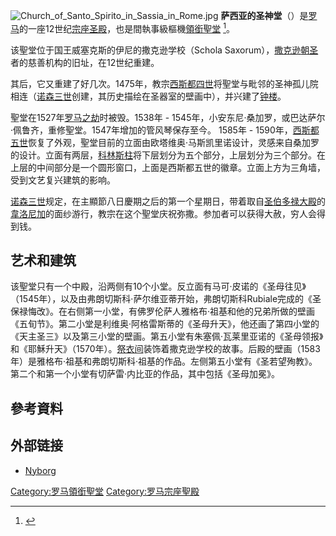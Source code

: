 [[Image:Church_of_Santo_Spirito_in_Sassia_in_Rome.jpg|thumb]]
'''萨西亚的圣神堂'''（{{lang-it|Santo Spirito in Sassia}}）是[[罗马|罗马]]的一座12世纪[[宗座圣殿|宗座圣殿]]，也是間執事級樞機[[領銜聖堂|領銜聖堂]] <ref>{{cite web|title=S. Spirito in Sassia (Cardinal Titular Church)|url=http://www.catholic-hierarchy.org/diocese/d1s03.html|publisher=Catholic-hierarchy.org}}</ref>。

该聖堂位于国王威塞克斯的伊尼的撒克逊学校（Schola Saxorum），[[撒克逊|撒克逊]][[朝圣|朝圣]]者的慈善机构的旧址，在12世纪重建。

其后，它又重建了好几次。1475年，教宗[[西斯都四世|西斯都四世]]将聖堂与毗邻的圣神孤儿院相连（[[诺森三世|诺森三世]]创建，其历史描绘在圣器室的壁画中），并兴建了[[钟楼|钟楼]]。

聖堂在1527年[[罗马之劫_(1527年)|罗马之劫]]时被毁。1538年 - 1545年，小安东尼·桑加罗，或巴达萨尔·佩鲁齐，重修聖堂。1547年增加的管风琴保存至今。
1585年 - 1590年，[[西斯都五世|西斯都五世]]恢复了外观，聖堂目前的立面由欧塔维奥·马斯凯里诺设计，灵感来自桑加罗的设计。立面有两层，[[科林斯柱式|科林斯柱]]将下层划分为五个部分，上层划分为三个部分。在上层的中间部分是一个圆形窗口，上面是西斯都五世的徽章。立面上方为三角墙，受到文艺复兴建筑的影响。

[[诺森三世|诺森三世]]规定，在主顯節八日慶期之后的第一个星期日，带着取自[[圣伯多禄大殿|圣伯多禄大殿]]的[[韋洛尼加|韋洛尼加]]的面纱游行，教宗在这个聖堂庆祝弥撒。参加者可以获得大赦，穷人会得到钱。

==艺术和建筑==
该聖堂只有一个中殿，沿两侧有10个小堂。反立面有马可·皮诺的《圣母往见》（1545年），以及由弗朗切斯科·萨尔维亚蒂开始，弗朗切斯科Rubiale完成的《圣保禄悔改》。在右侧第一小堂，有佛罗伦萨人雅格布·祖基和他的兄弟所做的壁画《五旬节》。第二小堂是利维奥·阿格雷斯蒂的《圣母升天》，他还画了第四小堂的《天主圣三》以及第三小堂的壁画。第五小堂有朱塞佩·瓦莱里亚诺的《圣母领报》和《耶穌升天》（1570年）。[[祭衣间|祭衣间]]装饰着撒克逊学校的故事。后殿的壁画（1583年）是雅格布·祖基和弗朗切斯科·祖基的作品。左侧第五小堂有《圣若望殉教》。第二个和第一个小堂有切萨雷·内比亚的作品，其中包括《圣母加冕》。
==參考資料==

<references />
==外部链接==
{{commons|Santo Spirito in Sassia}}
*[http://romanchurches.wikia.com/wiki/Santo_Spirito_in_Sassia Nyborg]
{{coord|41|54|05|N|12|27|40|E|display=title|region:IT-RM_type:landmark_source:dewiki}}
{{罗马宗座聖殿}}
{{羅馬地標}}
[[Category:罗马領銜聖堂|Category:罗马領銜聖堂]]
[[Category:罗马宗座聖殿|Category:罗马宗座聖殿]]